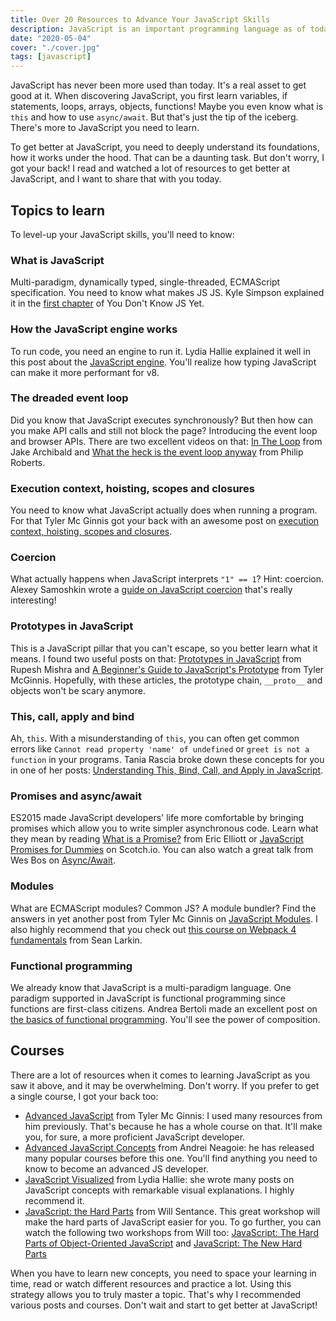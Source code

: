 ```yaml
---
title: Over 20 Resources to Advance Your JavaScript Skills
description: JavaScript is an important programming language as of today, so you better get good at it. Check out this list of resources to become an advanced JavaScript developer.
date: "2020-05-04"
cover: "./cover.jpg"
tags: [javascript]
---
```


JavaScript has never been more used than today. It's a real asset to get good at it. When discovering JavaScript, you first learn variables, if statements, loops, arrays, objects, functions! Maybe you even know what is `this` and how to use `async/await`.
But that's just the tip of the iceberg. There's more to JavaScript you need to learn.

To get better at JavaScript, you need to deeply understand its foundations, how it works under the hood. That can be a daunting task. But don't worry, I got your back!
I read and watched a lot of resources to get better at JavaScript, and I want to share that with you today.

## Topics to learn

To level-up your JavaScript skills, you'll need to know:

### What is JavaScript

Multi-paradigm, dynamically typed, single-threaded, ECMAScript specification. You need to know what makes JS JS. Kyle Simpson explained it in the [first chapter](https://github.com/getify/You-Dont-Know-JS/blob/2nd-ed/get-started/ch1.md) of You Don't Know JS Yet.

### How the JavaScript engine works

To run code, you need an engine to run it. Lydia Hallie explained it well in this post about the [JavaScript engine](https://dev.to/lydiahallie/javascript-visualized-the-javascript-engine-4cdf). You'll realize how typing JavaScript can make it more performant for v8.

### The dreaded event loop

Did you know that JavaScript executes synchronously? But then how can you make API calls and still not block the page? Introducing the event loop and browser APIs. There are two excellent videos on that: [In The Loop](https://www.youtube.com/watch?v=cCOL7MC4Pl0) from Jake Archibald and [What the heck is the event loop anyway](https://www.youtube.com/watch?v=8aGhZQkoFbQ) from Philip Roberts.

### Execution context, hoisting, scopes and closures

You need to know what JavaScript actually does when running a program. For that Tyler Mc Ginnis got your back with an awesome post on [execution context, hoisting, scopes and closures](https://tylermcginnis.com/ultimate-guide-to-execution-contexts-hoisting-scopes-and-closures-in-javascript/).

### Coercion

What actually happens when JavaScript interprets `"1" == 1`? Hint: coercion. Alexey Samoshkin wrote a [guide on JavaScript coercion](https://www.freecodecamp.org/news/js-type-coercion-explained-27ba3d9a2839/) that's really interesting!

### Prototypes in JavaScript

This is a JavaScript pillar that you can't escape, so you better learn what it means. I found two useful posts on that: [Prototypes in JavaScript](https://medium.com/better-programming/prototypes-in-javascript-5bba2990e04b) from Rupesh Mishra and [A Beginner's Guide to JavaScript's Prototype](https://tylermcginnis.com/beginners-guide-to-javascript-prototype/) from Tyler McGinnis. Hopefully, with these articles, the prototype chain, `__proto__` and objects won't be scary anymore.

### This, call, apply and bind

Ah, `this`. With a misunderstanding of `this`, you can often get common errors like `Cannot read property 'name' of undefined` or `greet is not a function` in your programs. Tania Rascia broke down these concepts for you in one of her posts: [Understanding This, Bind, Call, and Apply in JavaScript](https://www.taniarascia.com/this-bind-call-apply-javascript/).

### Promises and async/await

ES2015 made JavaScript developers' life more comfortable by bringing promises which allow you to write simpler asynchronous code. Learn what they mean by reading [What is a Promise?](https://medium.com/javascript-scene/master-the-javascript-interview-what-is-a-promise-27fc71e77261) from Eric Elliott or [JavaScript Promises for Dummies](https://scotch.io/tutorials/javascript-promises-for-dummies) on Scotch.io. You can also watch a great talk from Wes Bos on [Async/Await](https://www.youtube.com/watch?v=DwQJ_NPQWWo).

### Modules

What are ECMAScript modules? Common JS? A module bundler? Find the answers in yet another post from Tyler Mc Ginnis on [JavaScript Modules](https://tylermcginnis.com/javascript-modules-iifes-commonjs-esmodules/). I also highly recommend that you check out [this course on Webpack 4 fundamentals](https://frontendmasters.com/courses/webpack-fundamentals/) from Sean Larkin.

### Functional programming

We already know that JavaScript is a multi-paradigm language. One paradigm supported in JavaScript is functional programming since functions are first-class citizens. Andrea Bertoli made an excellent post on [the basics of functional programming](https://dev.to/mr_bertoli/an-adequate-introduction-to-functional-programming-1gcl). You'll see the power of composition.

## Courses

There are a lot of resources when it comes to learning JavaScript as you saw it above, and it may be overwhelming. Don't worry. If you prefer to get a single course, I got your back too:

- [Advanced JavaScript](https://tylermcginnis.com/courses/advanced-javascript/) from Tyler Mc Ginnis: I used many resources from him previously. That's because he has a whole course on that. It'll make you, for sure, a more proficient JavaScript developer.
- [Advanced JavaScript Concepts](https://www.udemy.com/course/advanced-javascript-concepts/) from Andrei Neagoie: he has released many popular courses before this one. You'll find anything you need to know to become an advanced JS developer.
- [JavaScript Visualized](https://dev.to/lydiahallie/javascript-visualized-event-loop-3dif) from Lydia Hallie: she wrote many posts on JavaScript concepts with remarkable visual explanations. I highly recommend it.
- [JavaScript: the Hard Parts](https://frontendmasters.com/courses/javascript-hard-parts-v2/) from Will Sentance. This great workshop will make the hard parts of JavaScript easier for you. To go further, you can watch the following two workshops from Will too: [JavaScript: The Hard Parts of Object-Oriented JavaScript](https://frontendmasters.com/courses/object-oriented-js/) and [JavaScript: The New Hard Parts](https://frontendmasters.com/courses/javascript-new-hard-parts/)

When you have to learn new concepts, you need to space your learning in time, read or watch different resources and practice a lot. Using this strategy allows you to truly master a topic. That's why I recommended various posts and courses. Don't wait and start to get better at JavaScript!

<Comments description="Which resources do you like the most? Do you have any additional resources to share? Share them in the comments 😉" />
